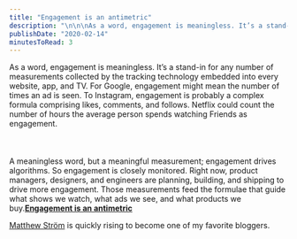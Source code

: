```yaml
---
title: "Engagement is an antimetric"
description: "\n\n\nAs a word, engagement is meaningless. It’s a stand-in for any number of measurements collected by the tracking technology embedded into every website, app, and TV. For Google, engagement might mean the number of times an ad is seen. To Instagram, engagement is probably a complex formula comprising likes, comments, and follows. Netflix could count the number of hours the average person spends watching Friends as engagement.\n\n\n\n\n\nA meaningless word, but a meaningful measurement; engagement driv"
publishDate: "2020-02-14"
minutesToRead: 3
---
```


<div class="blockquote">
<div><p>As a word, engagement is meaningless. It’s a stand-in for any number of measurements collected by the tracking technology embedded into every website, app, and TV. For Google, engagement might mean the number of times an ad is seen. To Instagram, engagement is probably a complex formula comprising likes, comments, and follows. Netflix could count the number of hours the average person spends watching Friends as engagement.<br />
<br /><br /><br />
A meaningless word, but a meaningful measurement; engagement drives algorithms. So engagement is closely monitored. Right now, product managers, designers, and engineers are planning, building, and shipping to drive more engagement. Those measurements feed the formulae that guide what shows we watch, what ads we see, and what products we buy.<strong><a href="https://matthewstrom.com/writing/engagement/?ref=antonsten.com">Engagement is an antimetric</a></strong></p></div>
</div>

<p><a href="https://matthewstrom.com/?ref=antonsten.com">Matthew Ström</a> is quickly rising to become one of my favorite bloggers.</p>